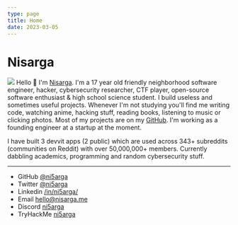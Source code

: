 ```yaml
---
type: page
title: Home
date: 2023-03-05
---
```


# Nisarga
![](/images/aesthetic-discord.gif)
Hello 👋 I'm [Nisarga](https://nisarga.me/about/). I'm a 17 year old friendly neighborhood software engineer, hacker, cybersecurity researcher, CTF player, open-source software enthusiast & high school science student. I build useless and sometimes useful projects. Whenever I'm not studying you'll find me writing code, watching anime, hacking stuff, reading books, listening to music or clicking photos. Most of my projects are on my [GitHub](https://github.com/ni5arga). I'm working as a founding engineer at a startup at the moment.

I have built 3 devvit apps (2 public) which are used across 343+ subreddits (communities on Reddit) with over 50,000,000+ members. Currently dabbling academics, programming and random cybersecurity stuff.


---

- GitHub [@ni5arga](https://github.com/ni5arga)
- Twitter [@ni5arga](https://twitter.com/ni5arga)
- Linkedin [/in/ni5arga/](https://www.linkedin.com/in/ni5arga/)
- Email [hello@nisarga.me](mailto:hello@nisarga.me)
- Discord [ni5arga](https://discord.com/users/746040983992533072)
- TryHackMe [ni5arga](https://tryhackme.com/p/ni5arga)
